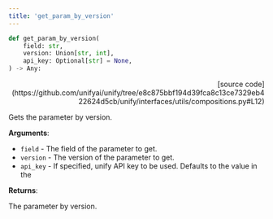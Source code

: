 ```yaml
---
title: 'get_param_by_version'
---
```


```python
def get_param_by_version(
    field: str,
    version: Union[str, int],
    api_key: Optional[str] = None,
) -> Any:
```

<p align="right">[source code](https://github.com/unifyai/unify/tree/e8c875bbf194d39fca8c13ce7329eb422624d5cb/unify/interfaces/utils/compositions.py#L12)</p>

Gets the parameter by version.

**Arguments**:

- `field` - The field of the parameter to get.
- `version` - The version of the parameter to get.
- `api_key` - If specified, unify API key to be used. Defaults to the value in the



**Returns**:

The parameter by version.